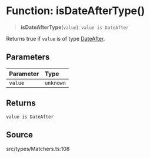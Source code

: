 # Function: isDateAfterType()

> **isDateAfterType**(`value`): `value is DateAfter`

Returns true if `value` is of type [DateAfter](/api/latest/type-aliases/DateAfter.mdx).

## Parameters

| Parameter | Type |
| :------ | :------ |
| `value` | `unknown` |

## Returns

`value is DateAfter`

## Source

src/types/Matchers.ts:108
